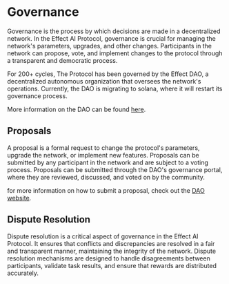 # Governance
Governance is the process by which decisions are made in a decentralized network. In the Effect AI Protocol, governance is crucial for managing the network's parameters, upgrades, and other changes. Participants in the network can propose, vote, and implement changes to the protocol through a transparent and democratic process.

For 200+ cycles, The Protocol has been governed by the Effect DAO, a decentralized autonomous organization that oversees the network's operations.
Currently, the DAO is migrating to solana, where it will restart its governance process.

More information on the DAO can be found [here](https://dao.effect.network).

## Proposals
A proposal is a formal request to change the protocol's parameters, upgrade the network, or implement new features. Proposals can be submitted by any participant in the network and are subject to a voting process. Proposals can be submitted through the DAO's governance portal, where they are reviewed, discussed, and voted on by the community.

for more information on how to submit a proposal, check out the [DAO website](https://dao.effect.network).

## Dispute Resolution
Dispute resolution is a critical aspect of governance in the Effect AI Protocol. It ensures that conflicts and discrepancies are resolved in a fair and transparent manner, maintaining the integrity of the network. Dispute resolution mechanisms are designed to handle disagreements between participants, validate task results, and ensure that rewards are distributed accurately.